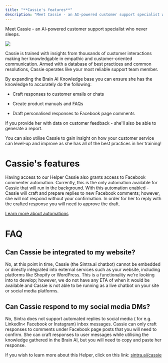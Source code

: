 ```yaml
---
title: "**Cassie's features**"
description: "Meet Cassie - an AI-powered customer support specialist who never sleeps."
---
```


Meet Cassie - an AI-powered customer support specialist who never sleeps.

![](https://downloads.intercomcdn.com/i/o/1113801895/61e85ac2c280a0edd2f1cba1/image.png?expires=1754573400&signature=b949845b5c325702d2383a53cfefe0dd1410394cb68a9c785b6f726052b8d076&req=dSEmFcF%2BnIlWXPMW1HO4zSt3t59O5jCw6KIpdBRx8sBCF58OfTcF722j3x19%0ASnvk%0A)

Cassie is trained with insights from thousands of customer interactions making her knowledgable in empathic and customer-oriented communication. Armed with a database of best practices and common resolutions, Cassie operates like your most reliable support team member. 

By expanding the Brain AI Knowledge base you can ensure she has the knowledge to accurately do the following:

  * Craft responses to customer emails or chats 

  * Create product manuals and FAQs

  * Draft personalised responses to Facebook page comments




If you provide her with data on customer feedback - she'll also be able to generate a report.

You can also utilise Cassie to gain insight on how your customer service can level-up and improve as she has all of the best practices in her training!

# **Cassie's features**

Having access to our Helper Cassie also grants access to Facebook commenter automation. Currently, this is the only automation available for Cassie that will run in the background. With this automation enabled - Cassie will craft and prepare replies to new Facebook comments; however, she will not respond without your confirmation. In order for her to reply with the crafted response you will need to approve the draft.

[Learn more about automations](https://help.sintra.ai/en/articles/9823490-automations-explained)

# FAQ

## Can Cassie be integrated to my website?

No, at this point in time, Cassie (the Sintra.ai chatbot) cannot be embedded or directly integrated into external services such as your website, including platforms like Shopify or WordPress. This is a functionality we're looking into to develop; however, we do not have any ETA of when it would be available and Cassie is not able to be running as a live chatbot on your site or social media platforms.

## Can Cassie respond to my social media DMs?

No, Sintra does not support automated replies to social media ( for e.g. LinkedIn< Facebook or Instagram) inbox messages. Cassie can only craft responses to comments under Facebook page posts that you will need to confirm. She can craft responses to user messages while utilising the knowledge gathered in the Brain AI, but you will need to copy and paste her response.

If you wish to learn more about this Helper, click on this link: [sintra.ai/cassie](https://sintra.ai/cassie)